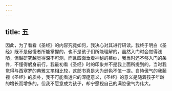 ```yaml
---
---
---
```

title: 五
---

因此，为了看看《圣经》的内容究竟如何，我决心对其进行研读。我终于明白《圣经》既不是傲慢者所能掌握的，也不是孩子们所能理解的，虽然入门时会觉得浅陋，但越研究越觉得深不可测，而且四面垂着神秘的幕纱，我当时还不够入门的条件，不懂得躬身前行。我最初看《圣经》时的印象并不是我上面所提到的，当时我觉得与西塞罗的典雅文笔相比较，这部书真是大为逊色不值一提。自恃傲气的我藐视《圣经》的质朴，我不可能看透它的深邃意义，《圣经》的意义是随着孩子年龄的增长而增多的，但我不愿意成为孩子，却宁愿视自己的满腔傲气为伟大。